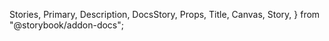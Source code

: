  Stories,
  Primary,
  Description,
  DocsStory,
  Props,
  Title,
  Canvas,
  Story,
} from "@storybook/addon-docs";

<Title />

Container for the different dashboard pages.

<Story id="components-molecules-dashboardcontainer--default" height="500px" />

## Usage

Filler text

### Imports

```jsx
import { DashboardContainer } from "components/DashboardContainer";
```

### Sample usage

```jsx
<Navigation>
  <Navigation.Item {...props} />
  <Navigation.ItemSubmenu {...props} />
</Navigation>
```

<Props />
